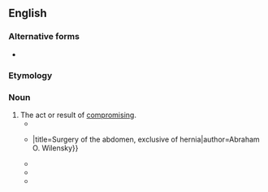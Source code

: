==English==

===Alternative forms===
* {{l|en|compromization}}

===Etymology===
{{suffix|en|compromise|ation}}

===Noun===
{{en-noun}}

# The act or result of [[compromise|compromising]].
#* {{quote-book|lang=en|title=The Abdominal and pelvic brain|page=151|author=Byron Robinson|year=1907|passage=The advance of malignant disease in the organs adjacent to the pelvic brain is so profound in its traumatism and '''compromisation''' of structure and function that practically paresis, paralysis or death of its structure and function rapidly ensues.}}
#* {{quote-journal|lang=en|journal=Progressive Medicine|volume=2|page=81|date=June 1920|passage=The opening of the glandular abscess, or the removal of the offending gland, is frequently accompanied by some '''compromization''' of the blood supply {{...}}|title=Surgery of the abdomen, exclusive of  hernia|author=Abraham O. Wilensky}}
#* {{quote-magazine|lang=en|magazine=Technocracy Digest|issue=146-161|page=20|year=1952|passage=This policy is at best being maintained with only superficial aspects of success and through a constant series of '''compromisations''' and acts of expediency.}}
#* {{quote-book|lang=en|title=Public key cryptography: cryptographic significance of the knapsack problem : plus exercises and solutions|author=Luke J. O'Connor, Jennifer Seberry|year=1988|passage=Perfect systems resist inversion through ignorance while imperfect systems are based on the belief that '''compromisation''' is beyond the economic means of  any interloper.}}
#* {{quote-book|lang=en|title=Exploiting the Knowledge Economy: Issues, Applications and Case Studies, Part 1|author=Paul Cunningham, ‎Miriam Cunningham|year=2008|passage=If cryptographic algorithm was compromised it may happens that all of digitally signed documents created before '''compromization''' will not be trusted since falsified document which has the same hash value may be created.}}